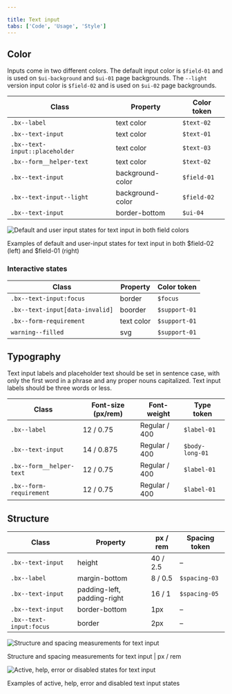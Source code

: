 ```yaml
---

title: Text input
tabs: ['Code', 'Usage', 'Style']
---
```


## Color

Inputs come in two different colors. The default input color is `$field-01` and is used on `$ui-background` and `$ui-01` page backgrounds. The `--light` version input color is `$field-02` and is used on `$ui-02` page backgrounds.

| Class                          | Property         | Color token |
| ------------------------------ | ---------------- | ----------- |
| `.bx--label`                   | text color       | `$text-02`  |
| `.bx--text-input`              | text color       | `$text-01`  |
| `.bx--text-input::placeholder` | text color       | `$text-03`  |
| `.bx--form__helper-text`       | text color       | `$text-02 ` |
| `.bx--text-input`              | background-color | `$field-01` |
| `.bx--text-input--light`       | background-color | `$field-02` |
| `.bx--text-input`              | border-bottom    | `$ui-04`    |


![Default and user input states for text input in both field colors](images/text-input-style-1.png)

<Caption>
    Examples of default and user-input states for text input in both $field-02 (left) and $field-01 (right)
</Caption>

### Interactive states

| Class                                                                | Property   | Color token   |
| -------------------------------------------------------------------- | ---------- | ------------- |
| `.bx--text-input:focus`                                              | border     | `$focus`      |
| `.bx--text-input[data-invalid]`                                      | boorder    | `$support-01` |
| `.bx--form-requirement`                                              | text color | `$support-01` |
| `warning--filled`                                                    | svg        | `$support-01` |

## Typography

Text input labels and placeholder text should be set in sentence case, with only the first word in a phrase and any proper nouns capitalized. Text input labels should be three words or less.

| Class                    | Font-size (px/rem) | Font-weight     | Type token          |
| ------------------------ | ------------------ | --------------- | ------------------- |
| `.bx--label`             | 12 / 0.75          | Regular / 400   | `$label-01`         |
| `.bx--text-input`        | 14 / 0.875         | Regular / 400   | `$body-long-01`     |
| `.bx--form__helper-text` | 12 / 0.75          | Regular / 400   | `$label-01`         |
| `.bx--form-requirement`  | 12 / 0.75          | Regular / 400   | `$label-01`         |

## Structure

| Class                   | Property                    | px / rem | Spacing token |
| ----------------------- | --------------------------- | -------- | ------------- |
| `.bx--text-input`       | height                      | 40 / 2.5 | –             |
| `.bx--label`            | margin-bottom               | 8 / 0.5  | `$spacing-03` |
| `.bx--text-input`       | padding-left, padding-right | 16 / 1   | `$spacing-05` |
| `.bx--text-input`       | border-bottom               | 1px      | –             |
| `.bx--text-input:focus` | border                      | 2px      | –             |

![Structure and spacing measurements for text input](images/text-input-style-2.png)

<Caption>
    Structure and spacing measurements for text input | px / rem
</Caption>

![Active, help, error or disabled states for text input](images/text-input-style-3.png)

<Caption>
    Examples of active, help, error and disabled text input states
</Caption>
